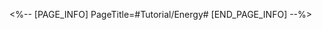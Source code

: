 <%-- [PAGE_INFO]
PageTitle=#Tutorial/Energy#
[END_PAGE_INFO] --%>
{{Tutorial
|sort      = 110502
|title     = Energy
|subtitle  = 
|type      = Battle
|about     = 
|image1    = Tutorial Energy 1.png{{subst:void|<!--$UPLOAD:<<SpriteOutput/TutorialPic/TutorialPage_110502.png>-<Tutorial Energy 1.png>-<Tutorial Files>>-->}}
|text1     = {{Color|h|nobold=1|Energy}} is regenerated in battle when {{Color|h|nobold=1|using abilities, defeating enemies, or receiving attacks}}. {{Color|h|nobold=1|Energy Regeneration Rate}} can boost the amount of energy a character gains.
}}